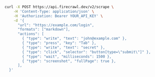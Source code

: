 ```bash cURL
curl -X POST https://api.firecrawl.dev/v2/scrape \
    -H 'Content-Type: application/json' \
    -H 'Authorization: Bearer YOUR_API_KEY' \
    -d '{
      "url": "https://example.com/login",
      "formats": ["markdown"],
      "actions": [
        { "type": "write", "text": "john@example.com" },
        { "type": "press", "key": "Tab" },
        { "type": "write", "text": "secret" },
        { "type": "click", "selector": "button[type=\"submit\"]" },
        { "type": "wait", "milliseconds": 1500 },
        { "type": "screenshot", "fullPage": true },
      ],
  }'
```
